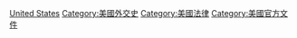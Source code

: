 {{Commonscat|Treaties with the United States as a party}}

[[Category:各國條約|United States]]
[[Category:美國外交史|Category:美國外交史]]
[[Category:美國法律|Category:美國法律]]
[[Category:美國官方文件|Category:美國官方文件]]